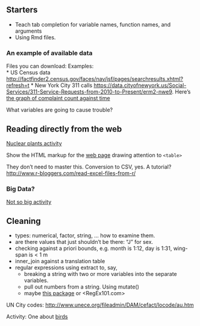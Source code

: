
## Starters

* Teach tab completion for variable names, function names, and arguments
* Using Rmd files.

### An example of available data

Files you can download: Examples:    
* US Census data <http://factfinder2.census.gov/faces/nav/jsf/pages/searchresults.xhtml?refresh=t>
* New York City 311 calls <https://data.cityofnewyork.us/Social-Services/311-Service-Requests-from-2010-to-Present/erm2-nwe9>.  Here's [the graph of complaint count against time](http://dtkaplan.github.io/DCF-2014/CourseNotes/ScrapingData/311-Calls.html) 

What variables are going to cause trouble?

## Reading directly from the web

[Nuclear plants activity](NuclearReactors.pdf)

Show the HTML markup for the [web page](http://en.wikipedia.org/wiki/List_of_nuclear_reactors) drawing attention to `<table>`


  They don't need to master this.  Conversion to CSV, yes. A tutorial? <http://www.r-bloggers.com/read-excel-files-from-r/>
  
### Big Data?

[Not so big activity](NotSoBig.pdf)



## Cleaning

* types: numerical, factor, string, ... how to examine them.
* are there values that just shouldn't be there: "J" for sex.
* checking against a priori bounds, e.g. month is 1:12, day is 1:31, wing-span is < 1 m
* inner_join against a translation table
* regular expressions using extract to, say, 
    * breaking a string with two or more variables into the separate variables.
    * pull out numbers from a string.  Using mutate() 
    * maybe [this package](http://www.r-bloggers.com/canned-regular-expressions-qdapregex-0-1-2-on-cran/) or <RegEx101.com>

UN City codes: <http://www.unece.org/fileadmin/DAM/cefact/locode/au.htm>

Activity: One about [birds](Notes/Week-3-Handout-2.pdf) 


